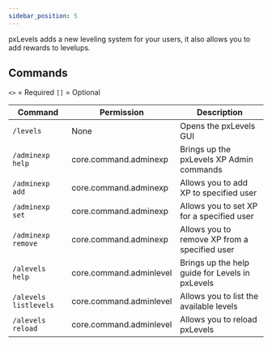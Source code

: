 ```yaml
---
sidebar_position: 5
---
```


pxLevels adds a new leveling system for your users,
it also allows you to add rewards to levelups.

## Commands

`<>` = Required `[]` = Optional

Command                              | Permission                      | Description
------------------------------------ | ------------------------------- | -----------
`/levels`                            | None                            | Opens the pxLevels GUI
`/adminexp help`                     | core.command.adminexp           | Brings up the pxLevels XP Admin commands
`/adminexp add`                      | core.command.adminexp           | Allows you to add XP to specified user
`/adminexp set`                      | core.command.adminexp           | Allows you to set XP for a specified user
`/adminexp remove`                   | core.command.adminexp           | Allows you to remove XP from a specified user
`/alevels help`                      | core.command.adminlevel         | Brings up the help guide for Levels in pxLevels
`/alevels listlevels`                | core.command.adminlevel         | Allows you to list the available levels
`/alevels reload`                    | core.command.adminlevel         | Allows you to reload pxLevels